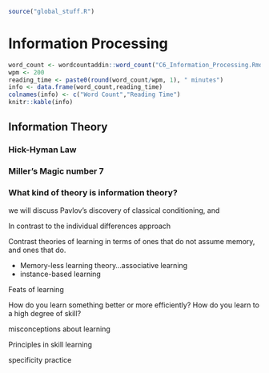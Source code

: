 ```r
source("global_stuff.R")
```

# Information Processing

```r
word_count <- wordcountaddin::word_count("C6_Information_Processing.Rmd")
wpm <- 200
reading_time <- paste0(round(word_count/wpm, 1), " minutes")
info <- data.frame(word_count,reading_time)
colnames(info) <- c("Word Count","Reading Time")
knitr::kable(info)
```

## Information Theory

### Hick-Hyman Law

### Miller's Magic number 7

### What kind of theory is information theory?




we will discuss Pavlov's discovery of classical conditioning, and 


In contrast to the individual differences approach


Contrast theories of learning in terms of ones that do not assume memory, and ones that do.

- Memory-less learning theory...associative learning
- instance-based learning

Feats of learning

How do you learn something better or more efficiently?
How do you learn to a high degree of skill?

misconceptions about learning

Principles in skill learning

specificity
practice

<!--


### Associationism


Early experimental work in the 1890s by Edward Thorndike

is beyond the scope of this chapter, and


1890s...styles of explanation (emergent from simpler processes to claims of special psychic powers)...very new empirical territory...physiology of the brain...animal cognition.


## Animal Cognition

Instead of asking a question about whether a person is better or worse than someone else in relation to some task, consider questions like, how is cognition even possible? How do people form ideas, how do they come to know things, how do they understand and experience the world around them? More specifically, what are the psychological processes that enable all cognition, and how do they work?

Philosophers were among the people interested in these kinds of questions well before psychologists started asking similar questions. Unfortunately, a history of philosophy is outside the scope for this chapter [if you are interested, see]. Nevertheless, I will point to two philosophical issues that preceded and inspired psychological theory, dualism and associationism.

I will use dualism to refer to non-physicalist accounts of cognition. On these accounts, the mind somehow transcends the physical plane and can not be explained in terms of physical bodies and brains. A characteristic feature of dualism is the assignment of "special" qualities to aspects of cognition. For example, I could claim that the mind is special and can't be explained by the laws of physical reality. Note I did not provide any explanation of mind at all, I just made the claim that the mind requires "special sauce". It is worth keeping an eye out for "special sauce" claims, they pop up fairly often in cognition. The possibility that some aspect of cognition is special is not a problem; however, claiming that something is special without attempting to explain how the special thing works provides little explanatory value.

Physicalist accounts of cognition are much more constrained because the primary assumption is that cognition is a physical phenomena. There is no special (non-physical) sauce that can be invoked to explain cognition. Instead, human and non-human animal cognition is assumed to emerge from physical bodies and brains that interact with a physical environment. With these constraints in place, physicalist theorists of cognition are often interested in describing the algorithms behind cognition, and how they may be physically instantiated.

Associationist Philosophers are a good example of theorists who took a physicalist position, and attempted to explain aspects of cognition in terms of algorithmic processes, specifically, in terms of associations. In 1689, John Locke wrote, "An essay concerning human understanding", and argued against the nativist idea that people were born only with innate knowledge about the world. Instead, Locke advocated that people acquired knowledge by learning about the world through their experiences. David Hume elaborated on the nature of the learning process and suggested in, "Treatise on Human Nature", that "when the mind, therefore, passes from the idea or impression of one object to the idea or belief of another, it is not determined by reason, but by certain principles, which associate together the ideas of these objects, and unite them in the imagination."

If we fast-forward into the 1900s, we find that Experimental Psychologists embraced associationism and developed its ideas theoretically and empirically. Today, there are many theories of associative learning that attempt answers to Hume's conjecture. Hume referred to, "certain principles" that cause ideas to be associated together. What are the certain principles? What causes ideas to be associated together? The domain of associative learning has developed theories of associative learning processes, and used a back-and-forth process to update and improve theory with new data. 

In the next sections, we look at examples of basic claims made by an associationist theory of cognition, and methods used to gather evidence for testing the claims.
-->






